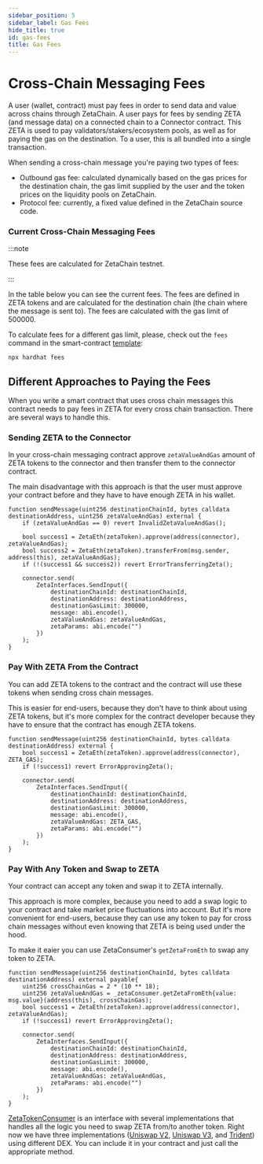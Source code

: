 ```yaml
---
sidebar_position: 5
sidebar_label: Gas Fees
hide_title: true
id: gas-fees
title: Gas Fees
---
```



# Cross-Chain Messaging Fees

A user (wallet, contract) must pay fees in order to send data and value across
chains through ZetaChain. A user pays for fees by sending ZETA (and message
data) on a connected chain to a Connector contract. This ZETA is used to pay
validators/stakers/ecosystem pools, as well as for paying the gas on the
destination. To a user, this is all bundled into a single transaction.

When sending a cross-chain message you're paying two types of fees:

- Outbound gas fee: calculated dynamically based on the gas prices for the
  destination chain, the gas limit supplied by the user and the token prices on
  the liquidity pools on ZetaChain.
- Protocol fee: currently, a fixed value defined in the ZetaChain source code.

### Current Cross-Chain Messaging Fees

:::note

These fees are calculated for ZetaChain testnet.

:::

In the table below you can see the current fees. The fees are defined in ZETA
tokens and are calculated for the destination chain (the chain where the message
is sent to). The fees are calculated with the gas limit of 500000.

<Fees type="ccm" />

To calculate fees for a different gas limit, please, check out the `fees`
command in the smart-contract
[template](https://github.com/zeta-chain/template):

```
npx hardhat fees
```

## Different Approaches to Paying the Fees

When you write a smart contract that uses cross chain messages this contract
needs to pay fees in ZETA for every cross chain transaction. There are several
ways to handle this.

### Sending ZETA to the Connector

In your cross-chain messaging contract approve `zetaValueAndGas` amount of ZETA
tokens to the connector and then transfer them to the connector contract.

The main disadvantage with this approach is that the user must approve your
contract before and they have to have enough ZETA in his wallet.

```solidity
function sendMessage(uint256 destinationChainId, bytes calldata destinationAddress, uint256 zetaValueAndGas) external {
    if (zetaValueAndGas == 0) revert InvalidZetaValueAndGas();

    bool success1 = ZetaEth(zetaToken).approve(address(connector), zetaValueAndGas);
    bool success2 = ZetaEth(zetaToken).transferFrom(msg.sender, address(this), zetaValueAndGas);
    if (!(success1 && success2)) revert ErrorTransferringZeta();

    connector.send(
        ZetaInterfaces.SendInput({
            destinationChainId: destinationChainId,
            destinationAddress: destinationAddress,
            destinationGasLimit: 300000,
            message: abi.encode(),
            zetaValueAndGas: zetaValueAndGas,
            zetaParams: abi.encode("")
        })
    );
}
```

### Pay With ZETA From the Contract

You can add ZETA tokens to the contract and the contract will use these tokens
when sending cross chain messages.

This is easier for end-users, because they don't have to think about using ZETA
tokens, but it's more complex for the contract developer because they have to
ensure that the contract has enough ZETA tokens.

```solidity
function sendMessage(uint256 destinationChainId, bytes calldata destinationAddress) external {
    bool success1 = ZetaEth(zetaToken).approve(address(connector), ZETA_GAS);
    if (!success1) revert ErrorApprovingZeta();

    connector.send(
        ZetaInterfaces.SendInput({
            destinationChainId: destinationChainId,
            destinationAddress: destinationAddress,
            destinationGasLimit: 300000,
            message: abi.encode(),
            zetaValueAndGas: ZETA_GAS,
            zetaParams: abi.encode("")
        })
    );
}
```

### Pay With Any Token and Swap to ZETA

Your contract can accept any token and swap it to ZETA internally.

This approach is more complex, because you need to add a swap logic to your
contract and take market price fluctuations into account. But it's more
convenient for end-users, because they can use any token to pay for cross chain
messages without even knowing that ZETA is being used under the hood.

To make it eaier you can use ZetaConsumer's `getZetaFromEth` to swap any token
to ZETA.

```solidity
function sendMessage(uint256 destinationChainId, bytes calldata destinationAddress) external payable{
    uint256 crossChainGas = 2 * (10 ** 18);
    uint256 zetaValueAndGas = _zetaConsumer.getZetaFromEth{value: msg.value}(address(this), crossChainGas);
    bool success1 = ZetaEth(zetaToken).approve(address(connector), zetaValueAndGas);
    if (!success1) revert ErrorApprovingZeta();

    connector.send(
        ZetaInterfaces.SendInput({
            destinationChainId: destinationChainId,
            destinationAddress: destinationAddress,
            destinationGasLimit: 300000,
            message: abi.encode(),
            zetaValueAndGas: zetaValueAndGas,
            zetaParams: abi.encode("")
        })
    );
}
```

[ZetaTokenConsumer](https://github.com/zeta-chain/protocol-contracts/blob/main/contracts/evm/interfaces/ZetaInterfaces.sol)
is an interface with several implementations that handles all the logic you need
to swap ZETA from/to another token. Right now we have three implementations
([Uniswap V2](https://github.com/zeta-chain/protocol-contracts/blob/main/contracts/evm/tools/ZetaTokenConsumerUniV2.strategy.sol),
[Uniswap V3](https://github.com/zeta-chain/protocol-contracts/blob/main/contracts/evm/tools/ZetaTokenConsumerUniV3.strategy.sol),
and
[Trident](https://github.com/zeta-chain/protocol-contracts/blob/main/contracts/evm/tools/ZetaTokenConsumerTrident.strategy.sol))
using different DEX. You can include it in your contract and just call the
appropriate method.

